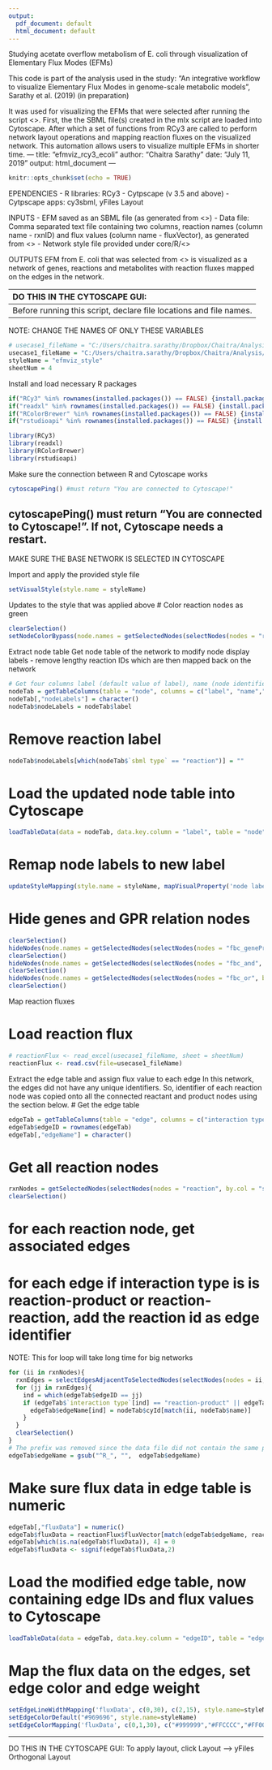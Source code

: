 ```yaml
---
output:
  pdf_document: default
  html_document: default
---
```

Studying acetate overflow metabolism of E. coli through visualization of Elementary Flux Modes (EFMs)

This code is part of the analysis used in the study: 
"An integrative workflow to visualize Elementary Flux Modes in genome-scale metabolic models", Sarathy et al. (2019) (in preparation)

It was used for visualizing the EFMs that were selected after running the script <>. 
First, the the SBML file(s) created in the mlx script are loaded into Cytoscape. 
After which a set of functions from RCy3 are called to perform network layout operations and mapping reaction fluxes on the visualized network. 
This automation allows users to visualize multiple EFMs in shorter time. 
---
title: "efmviz_rcy3_ecoli"
author: "Chaitra Sarathy"
date: "July 11, 2019"
output: html_document
---

```r
knitr::opts_chunk$set(echo = TRUE)
```

EPENDENCIES
- R libraries: RCy3
- Cytpscape (v 3.5 and above)
- Cytpscape apps: cy3sbml, yFiles Layout

INPUTS
- EFM saved as an SBML file (as generated from <>)
- Data file: Comma separated text file containing two columns, reaction names (column name - rxnID) and flux values (column name - fluxVector), as generated from <>
- Network style file provided under core/R/<>

OUTPUTS
EFM from E. coli that was selected from <> is visualized as a network of genes, reactions and metabolites with reaction fluxes mapped on the edges in the network.

-----------------------------------------------------------------------------------------------------------------------------------------------------------------------
DO THIS IN THE CYTOSCAPE GUI:

Importing SBML file in Cytoscape through cy3sbml
1. Open Cytoscape (v 3.5 and above) and make sure cy3sbml app has been installed. If installing for the first time, a Cytoscape restart maybe necessary
2. Click on the cy3sbl app-specific icon and select the EFM (SBML submodel file which was generated from MATLAB) to open
Three networks are generated for every file imported and they are respectively identified using the prefixes: All, Base and Kinetic. 
3. Click on the Base network and run the script below. (Other two networks, All and Kinetic may be deleted from GUI)
-----------------------------------------------------------------------------------------------------------------------------------------------------------------------
Before running this script, declare file locations and file names. 
-----------------------------------------------------------------------------------------------------------------------------------------------------------------------
NOTE: CHANGE THE NAMES OF ONLY THESE VARIABLES
```r
# usecase1_fileName = "C:/Users/chaitra.sarathy/Dropbox/Chaitra/Analysis/EFM/visualizationOfEFMs/githubVersion/data/data_useCase_1.xlsx"
usecase1_fileName = "C:/Users/chaitra.sarathy/Dropbox/Chaitra/Analysis/EFM/visualizationOfEFMs/githubVersion/results/useCase1/ecolidataForMapping_EFM_68.txt"
styleName = "efmviz_style"
sheetNum = 4
```
Install and load necessary R packages
```r
if("RCy3" %in% rownames(installed.packages()) == FALSE) {install.packages("RCy3")}
if("readxl" %in% rownames(installed.packages()) == FALSE) {install.packages("readxl")}
if("RColorBrewer" %in% rownames(installed.packages()) == FALSE) {install.packages("RColorBrewer")}
if("rstudioapi" %in% rownames(installed.packages()) == FALSE) {install.packages("rstudioapi")}

library(RCy3)
library(readxl)
library(RColorBrewer)
library(rstudioapi)
```

Make sure the connection between R and Cytoscape works
```r
cytoscapePing() #must return "You are connected to Cytoscape!"
```
cytoscapePing() must return "You are connected to Cytoscape!". If not, Cytoscape needs a restart.
-----------------------------------------------------------------------------------------------------------------------------------------------------------------------
MAKE SURE THE BASE NETWORK IS SELECTED IN CYTOSCAPE

Import and apply the provided style file 
```r
setVisualStyle(style.name = styleName)
```
Updates to the style that was applied above
# Color reaction nodes as green
```r
clearSelection()
setNodeColorBypass(node.names = getSelectedNodes(selectNodes(nodes = "reaction", by.col = "sbml type")), new.colors = "#00FF00" )
```

Extract node table
Get node table of the network to modify node display labels - remove lengthy reaction IDs which are then mapped back on the network

```r
# Get four columns label (default value of label), name (node identifier), sbml type (for filtering nodes later) and cyId (will be used for assigning identifiers for edges)
nodeTab = getTableColumns(table = "node", columns = c("label", "name","sbml type", "cyId"))
nodeTab[,"nodeLabels"] = character()
nodeTab$nodeLabels = nodeTab$label
```

# Remove reaction label
```r
nodeTab$nodeLabels[which(nodeTab$`sbml type` == "reaction")] = ""
```
# Load the updated node table into Cytoscape 
```r
loadTableData(data = nodeTab, data.key.column = "label", table = "node", table.key.column = "label")
```

# Remap node labels to new label
```r
updateStyleMapping(style.name = styleName, mapVisualProperty('node label', 'nodeLabels','p'))
```

# Hide genes and GPR relation nodes
```r
clearSelection()
hideNodes(node.names = getSelectedNodes(selectNodes(nodes = "fbc_geneProduct", by.col = "sbml type")))
clearSelection()
hideNodes(node.names = getSelectedNodes(selectNodes(nodes = "fbc_and", by.col = "sbml type")))
clearSelection()
hideNodes(node.names = getSelectedNodes(selectNodes(nodes = "fbc_or", by.col = "sbml type")))
clearSelection()
```
Map reaction fluxes

# Load reaction flux
```r
# reactionFlux <- read_excel(usecase1_fileName, sheet = sheetNum)
reactionFlux <- read.csv(file=usecase1_fileName)
```
Extract the edge table and assign flux value to each edge
In this network, the edges did not have any unique identifiers. 
So, identifier of each reaction node was copied onto all the connected reactant and product nodes using the section below.
# Get the edge table
```r
edgeTab = getTableColumns(table = "edge", columns = c("interaction type"))
edgeTab$edgeID = rownames(edgeTab)
edgeTab[,"edgeName"] = character()
```
# Get all reaction nodes
```r
rxnNodes = getSelectedNodes(selectNodes(nodes = "reaction", by.col = "sbml type"))
clearSelection()
```
# for each reaction node, get associated edges
# for each edge if interaction type is is reaction-product or reaction-reaction, add the reaction id as edge identifier

NOTE: This for loop will take long time for big networks    

```r
for (ii in rxnNodes){
  rxnEdges = selectEdgesAdjacentToSelectedNodes(selectNodes(nodes = ii, by.col = "shared name"))$edges
  for (jj in rxnEdges){
    ind = which(edgeTab$edgeID == jj)
    if (edgeTab$`interaction type`[ind] == "reaction-product" || edgeTab$`interaction type`[ind] == "reaction-reactant"){
      edgeTab$edgeName[ind] = nodeTab$cyId[match(ii, nodeTab$name)]
    }
  }
  clearSelection()
}
# The prefix was removed since the data file did not contain the same prefix for reaction IDs 
edgeTab$edgeName = gsub("^R_", "",  edgeTab$edgeName)
```
# Make sure flux data in edge table is numeric
```r
edgeTab[,"fluxData"] = numeric()
edgeTab$fluxData = reactionFlux$fluxVector[match(edgeTab$edgeName, reactionFlux$rxnID)]
edgeTab[which(is.na(edgeTab$fluxData)), 4] = 0
edgeTab$fluxData <- signif(edgeTab$fluxData,2)
```
# Load the modified edge table, now containing edge IDs and flux values to Cytoscape
```r
loadTableData(data = edgeTab, data.key.column = "edgeID", table = "edge", table.key.column = "SUID")
```
# Map the flux data on the edges, set edge color and edge weight
```r
setEdgeLineWidthMapping('fluxData', c(0,30), c(2,15), style.name=styleName)
setEdgeColorDefault("#969696", style.name=styleName)
setEdgeColorMapping('fluxData', c(0,1,30), c("#999999","#FFCCCC","#FF0000"), style.name=styleName)
```
-----------------------------------------------------------------------------------------------------------------------------------------------------------------------
DO THIS IN THE CYTOSCAPE GUI:
To apply layout, click Layout --> yFiles Orthogonal Layout